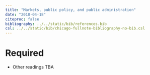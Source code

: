 ```yaml
---
title: "Markets, public policy, and public administration"
date: "2018-04-18"
citeproc: false
bibliography: ../../static/bib/references.bib
csl: ../../static/bib/chicago-fullnote-bibliography-no-bib.csl
---
```


# Required

- Other readings TBA
